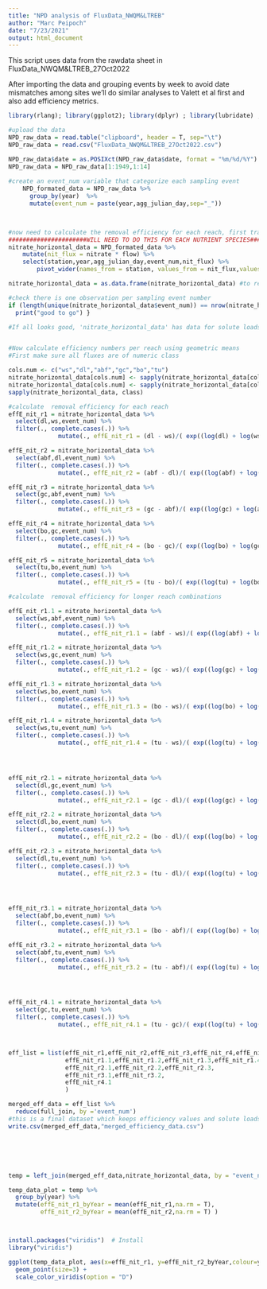 ```yaml
---
title: "NPD analysis of FluxData_NWQM&LTREB"
author: "Marc Peipoch"
date: "7/23/2021"
output: html_document
---
```


This script uses data from the rawdata sheet in FluxData_NWQM&LTREB_27Oct2022

After importing the data and grouping events by week to avoid date mismatches among sites we'll do similar analyses to Valett et al first and also add efficiency metrics.

```r
library(rlang); library(ggplot2); library(dplyr) ; library(lubridate) ; library(tidyverse) ; library(psych)

#upload the data
NPD_raw_data = read.table("clipboard", header = T, sep="\t")
NPD_raw_data = read.csv("FluxData_NWQM&LTREB_27Oct2022.csv")

NPD_raw_data$date = as.POSIXct(NPD_raw_data$date, format = "%m/%d/%Y") #format as date
NPD_raw_data = NPD_raw_data[1:1949,1:14]
  
#create an event_num variable that categorize each sampling event  
    NPD_formated_data = NPD_raw_data %>%
      group_by(year)  %>%
      mutate(event_num = paste(year,agg_julian_day,sep="_")) 
    


#now need to calculate the removal efficiency for each reach, first transpose the data and calculate fluxes
######################WILL NEED TO DO THIS FOR EACH NUTRIENT SPECIES######################################################
nitrate_horizontal_data = NPD_formated_data %>% 
    mutate(nit_flux = nitrate * flow) %>%
    select(station,year,agg_julian_day,event_num,nit_flux) %>%
        pivot_wider(names_from = station, values_from = nit_flux,values_fn = list)

nitrate_horizontal_data = as.data.frame(nitrate_horizontal_data) #to remove the tibble format

#check there is one observation per sampling event number 
if (length(unique(nitrate_horizontal_data$event_num)) == nrow(nitrate_horizontal_data)){ 
  print("good to go") } 

#If all looks good, 'nitrate_horizontal_data' has data for solute loads in (g/s) that we can use to calculate E-removal


#Now calculate efficiency numbers per reach using geometric means
#First make sure all fluxes are of numeric class

cols.num <- c("ws","dl","abf","gc","bo","tu")
nitrate_horizontal_data[cols.num] <- sapply(nitrate_horizontal_data[cols.num],as.character)
nitrate_horizontal_data[cols.num] <- sapply(nitrate_horizontal_data[cols.num],as.numeric)
sapply(nitrate_horizontal_data, class)

#calculate  removal efficiency for each reach
effE_nit_r1 = nitrate_horizontal_data %>%
  select(dl,ws,event_num) %>%
  filter(., complete.cases(.)) %>%
              mutate(., effE_nit_r1 = (dl - ws)/( exp((log(dl) + log(ws))/2) ))

effE_nit_r2 = nitrate_horizontal_data %>%
  select(abf,dl,event_num) %>%
  filter(., complete.cases(.)) %>%
              mutate(., effE_nit_r2 = (abf - dl)/( exp((log(abf) + log(dl))/2) ))

effE_nit_r3 = nitrate_horizontal_data %>%
  select(gc,abf,event_num) %>%
  filter(., complete.cases(.)) %>%
              mutate(., effE_nit_r3 = (gc - abf)/( exp((log(gc) + log(abf))/2) ))

effE_nit_r4 = nitrate_horizontal_data %>%
  select(bo,gc,event_num) %>%
  filter(., complete.cases(.)) %>%
              mutate(., effE_nit_r4 = (bo - gc)/( exp((log(bo) + log(gc))/2) ))

effE_nit_r5 = nitrate_horizontal_data %>%
  select(tu,bo,event_num) %>%
  filter(., complete.cases(.)) %>%
              mutate(., effE_nit_r5 = (tu - bo)/( exp((log(tu) + log(bo))/2) ))

#calculate  removal efficiency for longer reach combinations 

effE_nit_r1.1 = nitrate_horizontal_data %>%
  select(ws,abf,event_num) %>%
  filter(., complete.cases(.)) %>%
              mutate(., effE_nit_r1.1 = (abf - ws)/( exp((log(abf) + log(ws))/2) ))

effE_nit_r1.2 = nitrate_horizontal_data %>%
  select(ws,gc,event_num) %>%
  filter(., complete.cases(.)) %>%
              mutate(., effE_nit_r1.2 = (gc - ws)/( exp((log(gc) + log(ws))/2) ))

effE_nit_r1.3 = nitrate_horizontal_data %>%
  select(ws,bo,event_num) %>%
  filter(., complete.cases(.)) %>%
              mutate(., effE_nit_r1.3 = (bo - ws)/( exp((log(bo) + log(ws))/2) ))

effE_nit_r1.4 = nitrate_horizontal_data %>%
  select(ws,tu,event_num) %>%
  filter(., complete.cases(.)) %>%
              mutate(., effE_nit_r1.4 = (tu - ws)/( exp((log(tu) + log(ws))/2) ))




effE_nit_r2.1 = nitrate_horizontal_data %>%
  select(dl,gc,event_num) %>%
  filter(., complete.cases(.)) %>%
              mutate(., effE_nit_r2.1 = (gc - dl)/( exp((log(gc) + log(dl))/2) ))

effE_nit_r2.2 = nitrate_horizontal_data %>%
  select(dl,bo,event_num) %>%
  filter(., complete.cases(.)) %>%
              mutate(., effE_nit_r2.2 = (bo - dl)/( exp((log(bo) + log(dl))/2) ))

effE_nit_r2.3 = nitrate_horizontal_data %>%
  select(dl,tu,event_num) %>%
  filter(., complete.cases(.)) %>%
              mutate(., effE_nit_r2.3 = (tu - dl)/( exp((log(tu) + log(dl))/2) ))




effE_nit_r3.1 = nitrate_horizontal_data %>%
  select(abf,bo,event_num) %>%
  filter(., complete.cases(.)) %>%
              mutate(., effE_nit_r3.1 = (bo - abf)/( exp((log(bo) + log(abf))/2) ))

effE_nit_r3.2 = nitrate_horizontal_data %>%
  select(abf,tu,event_num) %>%
  filter(., complete.cases(.)) %>%
              mutate(., effE_nit_r3.2 = (tu - abf)/( exp((log(tu) + log(abf))/2) ))




effE_nit_r4.1 = nitrate_horizontal_data %>%
  select(gc,tu,event_num) %>%
  filter(., complete.cases(.)) %>%
              mutate(., effE_nit_r4.1 = (tu - gc)/( exp((log(tu) + log(gc))/2) ))



eff_list = list(effE_nit_r1,effE_nit_r2,effE_nit_r3,effE_nit_r4,effE_nit_r5,
                effE_nit_r1.1,effE_nit_r1.2,effE_nit_r1.3,effE_nit_r1.4,
                effE_nit_r2.1,effE_nit_r2.2,effE_nit_r2.3,
                effE_nit_r3.1,effE_nit_r3.2,
                effE_nit_r4.1
                )

merged_eff_data = eff_list %>%
  reduce(full_join, by ='event_num') 
#this is a final dataset which keeps efficiency values and solute loads for each event.
write.csv(merged_eff_data,"merged_efficiency_data.csv")






temp = left_join(merged_eff_data,nitrate_horizontal_data, by = "event_num")

temp_data_plot = temp %>%
  group_by(year) %>%
  mutate(effE_nit_r1_byYear = mean(effE_nit_r1,na.rm = T),
         effE_nit_r2_byYear = mean(effE_nit_r2,na.rm = T) )



install.packages("viridis")  # Install
library("viridis") 

ggplot(temp_data_plot, aes(x=effE_nit_r1, y=effE_nit_r2_byYear,colour=year)) + 
  geom_point(size=3) +
  scale_color_viridis(option = "D")

```


